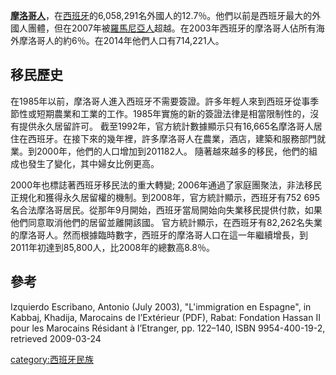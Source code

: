 '''[[摩洛哥人|摩洛哥人]]'''，在[[西班牙|西班牙]]的6,058,291名外國人的12.7％。他們以前是西班牙最大的外國人團體，但在2007年被[[羅馬尼亞人|羅馬尼亞人]]超越。在2003年西班牙的摩洛哥人佔所有海外摩洛哥人的約6％。在2014年他們人口有714,221人。 

==移民歷史==
在1985年以前，摩洛哥人進入西班牙不需要簽證。許多年輕人來到西班牙從事季節性或短期農業和工業的工作。1985年實施的新的簽證法律是相當限制性的，沒有提供永久居留許可。 截至1992年，官方統計數據顯示只有16,665名摩洛哥人居住在西班牙。在接下來的幾年裡，許多摩洛哥人在農業，酒店，建築和服務部門就業。到2000年，他們的人口增加到201182人。 隨著越來越多的移民，他們的組成也發生了變化，其中婦女比例更高。

2000年也標誌著西班牙移民法的重大轉變; 2006年通過了家庭團聚法，非法移民正規化和獲得永久居留權的機制。到2008年，官方統計顯示，西班牙有752 695名合法摩洛哥居民。從那年9月開始，西班牙當局開始向失業移民提供付款，如果他們同意取消他們的居留並離開該國。 官方統計顯示，在西班牙有82,262名失業的摩洛哥人。然而根據臨時數字，西班牙的摩洛哥人口在這一年繼續增長，到2011年初達到85,800人，比2008年的總數高8.8％。

==參考==
Izquierdo Escribano, Antonio (July 2003), "L'immigration en Espagne", in Kabbaj, Khadija, Marocains de l’Extérieur (PDF), Rabat: Fondation Hassan II pour les Marocains Résidant à l’Etranger, pp. 122–140, ISBN 9954-400-19-2, retrieved 2009-03-24

[[category:西班牙民族|category:西班牙民族]]